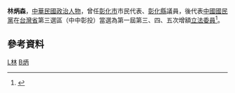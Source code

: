 {{Infobox_officeholder
| name = 林炳森
| image name =
| width = 
| now = 中華民國政治人士 
| period = 
| Sex = 男 
| Native place = 
| date of birth = 
| party = {{Kmt|19px}}
| place of birth = 
| educate = 
*彰化縣鹿港初級中學畢業
*台中縣僑泰高級職校畢業
| past = 
*彰化市公所市場管理員
*彰化市市民代表會代表
*彰化縣籃球協會主任委員
*彰化縣議會議員
*第一屆第三次增額立法委員<br><span style="color: blue;">（1981年－1984年）</span>
*第一屆第四次增額立法委員<br><span style="color: blue;">（1984年－1987年）</span>
*第一屆第五次增額立法委員<br><span style="color: blue;">（1987年－1990年）</span>
}}
'''林炳森'''，[[中華民國|中華民國]][[政治人物|政治人物]]，曾任[[彰化市|彰化市]]市民代表、[[彰化縣|彰化縣]]議員，後代表[[中國國民黨|中國國民黨]]在[[台灣省|台灣省]]第三選區（中中彰投）當選為第一屆第三、四、五次增額[[立法委員|立法委員]]<ref>{{Cite web |url=http://npl.ly.gov.tw/do/www/commissionerInfo?id=116&expireBack=01&expire=01&act=exp&keyword=&orderBy=name&nameOrder=true&eleDisOrder=false |title=立法院國會圖書館 第１屆立法委員個人資料 林炳森 |access-date=2008-07-30 |archive-date=2016-03-04 |archive-url=https://web.archive.org/web/20160304085331/http://npl.ly.gov.tw/do/www/commissionerInfo?id=116&expireBack=01&expire=01&act=exp&keyword=&orderBy=name&nameOrder=true&eleDisOrder=false |dead-url=no }}</ref>。

==參考資料==
<div class="references-small">
<references />
</div>
{{中華民國第一屆第三次增額立法委員}}
{{中華民國第一屆第四次增額立法委員}}
{{中華民國第一屆第五次增額立法委員}}

[[Category:中國國民黨黨員|L林]]
[[Category:林姓|B炳]]